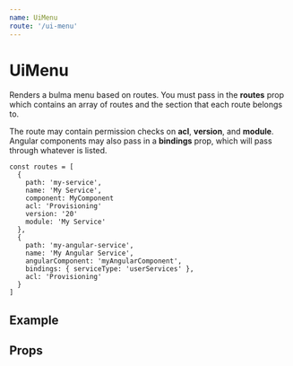 ```yaml
---
name: UiMenu
route: '/ui-menu'
---
```



# UiMenu

Renders a bulma menu based on routes. You must pass in the **routes** prop which contains an array of routes and the section that each route belongs to.

The route may contain permission checks on **acl**, **version**, and **module**. Angular components may also pass in a **bindings** prop, which will pass through whatever is listed.

```
const routes = [
  {
    path: 'my-service',
    name: 'My Service',
    component: MyComponent
    acl: 'Provisioning'
    version: '20'
    module: 'My Service'
  },
  {
    path: 'my-angular-service',
    name: 'My Angular Service',
    angularComponent: 'myAngularComponent',
    bindings: { serviceType: 'userServices' },
    acl: 'Provisioning'
  }
]
```

## Example

<Playground>
  <UiMenu
    routes={[
      {
        path: 'my-example-1',
        name: 'My Example 1',
        component: MyExample1
      },
      {
        path: 'my-example-2',
        name: 'My Example 2',
        component: MyExample2
      }
    ]}
  />
</Playground>

## Props

<Props of={UiMenu} />

